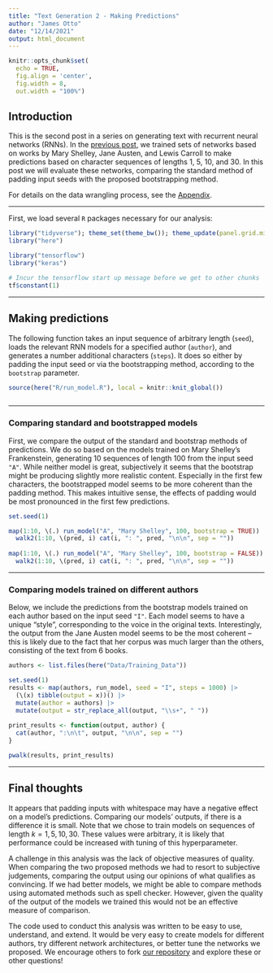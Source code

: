 ```yaml
---
title: "Text Generation 2 - Making Predictions"
author: "James Otto"
date: "12/14/2021"
output: html_document
---
```


```r
knitr::opts_chunk$set(
  echo = TRUE,
  fig.align = 'center',
  fig.width = 8,
  out.width = "100%")
```

## Introduction

This is the second post in a series on generating text with recurrent neural networks (RNNs).
In the [previous post](https://jamesotto852.github.io/text-generation-1/),
we trained sets of networks based on works by Mary Shelley, Jane Austen, and Lewis Carroll to make predictions based on character sequences of lengths 1, 5, 10, and 30.
In this post we will evaluate these networks, comparing the standard method of padding input seeds with the proposed bootstrapping method.

For details on the data wrangling process, see the [Appendix](https://jamesotto852.github.io/text-generation-0/).

***

First, we load several `R` packages necessary for our analysis:

```r
library("tidyverse"); theme_set(theme_bw()); theme_update(panel.grid.minor = element_blank())
library("here")

library("tensorflow")
library("keras")
```

```r
# Incur the tensorflow start up message before we get to other chunks
tf$constant(1)
```

***

## Making predictions

The following function takes an input sequence of arbitrary length (`seed`), loads the relevant RNN models for a specified author (`author`), 
and generates a number additional characters (`steps`).
It does so either by padding the input seed or via the bootstrapping method, according to the `bootstrap` parameter.

```r
source(here("R/run_model.R"), local = knitr::knit_global())
```
```r
```

***

### Comparing standard and bootstrapped models

First, we compare the output of the standard and bootstrap methods of predictions.
We do so based on the models trained on Mary Shelley's Frankenstein,
generating 10 sequences of length 100 from the input seed `"A"`.
While neither model is great, subjectively it seems that the bootstrap might be producing slightly more realistic content. 
Especially in the first few characters, the bootstrapped model seems to be more coherent than the padding method.
This makes intuitive sense, the effects of padding would be most pronounced in the first few predictions.

```r
set.seed(1)

map(1:10, \(.) run_model("A", "Mary Shelley", 100, bootstrap = TRUE)) |>
  walk2(1:10, \(pred, i) cat(i, ": ", pred, "\n\n", sep = ""))
  
map(1:10, \(.) run_model("A", "Mary Shelley", 100, bootstrap = FALSE)) |>
  walk2(1:10, \(pred, i) cat(i, ": ", pred, "\n\n", sep = ""))
```

***

### Comparing models trained on different authors

Below, we include the predictions from the bootstrap models trained on each author 
based on the input seed `"I"`.
Each model seems to have a unique "style", corresponding to the voice in the original texts.
Interestingly, the output from the Jane Austen model seems to be the most coherent --
this is likely due to the fact that her corpus was much larger than the others, consisting of the text from 6 books.

```r
authors <- list.files(here("Data/Training_Data"))

set.seed(1)
results <- map(authors, run_model, seed = "I", steps = 1000) |>
  (\(x) tibble(output = x))() |>
  mutate(author = authors) |>
  mutate(output = str_replace_all(output, "\\s+", " "))
  
print_results <- function(output, author) {
  cat(author, ":\n\t", output, "\n\n", sep = "")
}

pwalk(results, print_results)
```

***

## Final thoughts

It appears that padding inputs with whitespace may have a negative effect on a model's predictions.
Comparing our models' outputs, if there is a difference it is small.
Note that we chose to train models on sequences of length $k = 1, 5, 10, 30$.
These values were arbitrary, it is likely that performance could be increased with tuning of this hyperparameter.

A challenge in this analysis was the lack of objective measures of quality. 
When comparing the two proposed methods we had to resort to subjective judgements,
comparing the output using our opinions of what qualifies as convincing.
If we had better models, we might be able to compare methods using automated methods such as spell checker.
However, given the quality of the output of the models we trained this would not be an effective measure of comparison.

The code used to conduct this analysis was written to be easy to use, understand, and extend.
It would be very easy to create models for different authors, try different network architectures, or better tune the networks we proposed.
We encourage others to fork [our repository](https://github.com/jamesotto852/Text_Generation) and explore these or other questions!








